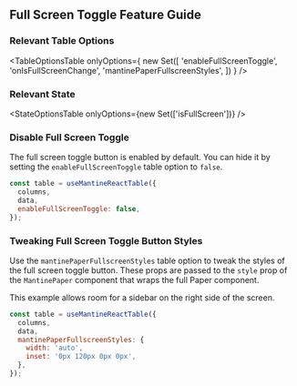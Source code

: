 
<Head>
  <title>Full Screen Toggle Feature Guide - Mantine React Table Docs</title>
  <meta
    name="description"
    content="How to use, customize, or disable the full screen toggle button feature of Mantine React Table"
  />
</Head>

## Full Screen Toggle Feature Guide

### Relevant Table Options

<TableOptionsTable
  onlyOptions={
    new Set([
      'enableFullScreenToggle',
      'onIsFullScreenChange',
      'mantinePaperFullscreenStyles',
    ])
  }
/>

### Relevant State

<StateOptionsTable onlyOptions={new Set(['isFullScreen'])} />

### Disable Full Screen Toggle

The full screen toggle button is enabled by default. You can hide it by setting the `enableFullScreenToggle` table option to `false`.

```jsx
const table = useMantineReactTable({
  columns,
  data,
  enableFullScreenToggle: false,
});
```

### Tweaking Full Screen Toggle Button Styles

Use the `mantinePaperFullscreenStyles` table option to tweak the styles of the full screen toggle button.
These props are passed to the `style` prop of the `MantinePaper` component that wraps the full Paper component.

This example allows room for a sidebar on the right side of the screen.

```jsx
const table = useMantineReactTable({
  columns,
  data,
  mantinePaperFullscreenStyles: {
    width: 'auto',
    inset: '0px 120px 0px 0px',
  },
});
```
